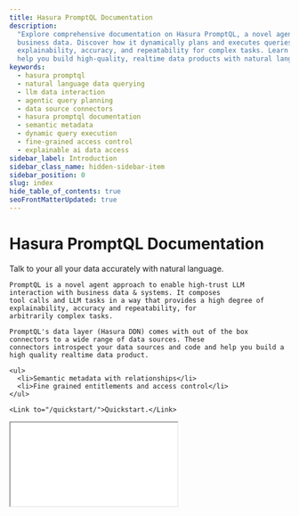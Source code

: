 ```yaml
---
title: Hasura PromptQL Documentation
description:
  "Explore comprehensive documentation on Hasura PromptQL, a novel agent approach for high-trust LLM interaction with
  business data. Discover how it dynamically plans and executes queries across various data sources, providing
  explainability, accuracy, and repeatability for complex tasks. Learn how PromptQL leverages Hasura DDN's connectors to
  help you build high-quality, realtime data products with natural language."
keywords:
  - hasura promptql
  - natural language data querying
  - llm data interaction
  - agentic query planning
  - data source connectors
  - hasura promptql documentation
  - semantic metadata
  - dynamic query execution
  - fine-grained access control
  - explainable ai data access
sidebar_label: Introduction
sidebar_class_name: hidden-sidebar-item
sidebar_position: 0
slug: index
hide_table_of_contents: true
seoFrontMatterUpdated: true
---
```



# Hasura PromptQL Documentation

<div className={'front-matter'}>
  <div>
    Talk to your all your data accurately with natural language. 
    
    PromptQL is a novel agent approach to enable high-trust LLM interaction with business data & systems. It composes 
    tool calls and LLM tasks in a way that provides a high degree of explainability, accuracy and repeatability, for 
    arbitrarily complex tasks.

    PromptQL's data layer (Hasura DDN) comes with out of the box connectors to a wide range of data sources. These
    connectors introspect your data sources and code and help you build a high quality realtime data product.

    <ul>
      <li>Semantic metadata with relationships</li>
      <li>Fine grained entitlements and access control</li>
    </ul>

    <Link to="/quickstart/">Quickstart.</Link>

  </div>
  <div className={'video-wrapper'}>
    <div className={'video-aspect-ratio'}>
      <iframe
        src={"https://www.youtube.com/embed/nGcf09iVQbk"}
        allow="accelerometer; autoplay; encrypted-media; gyroscope; picture-in-picture"
        allowFullScreen
      />
    </div>
  </div>
</div>

## Demos

Check out these three demos to get a feel for how PromptQL works.

<div className="homepage-demo-grid">
  <a href="https://promptql.console.hasura.io/public/sandbox-gtm/playground" className="demo-box" target="_blank">
  <div className="icon-wrapper">
    <Handshake className="demo-icon" />
  </div>
  <h3>GTM</h3>
  <p>
    See how sales and marketing teams leverage PromptQL to understand customer journeys, analyze pipeline data, and
    drive strategic business decisions.
  </p>
  <div class="demo-cta-button">Explore the GTM demo</div>
</a>

<a href="https://promptql.console.hasura.io/public/sandbox-healthcare/playground" className="demo-box" target="_blank">
  <div className="icon-wrapper">
    <Healthcare className="demo-icon" />
  </div>
  <h3>Healthcare</h3>
  <p>
    Discover how healthcare providers use PromptQL to analyze patient data, optimize care pathways, and improve
    operational efficiency while maintaining compliance.
  </p>
  <div class="demo-cta-button">Explore the Healthcare demo</div>
</a>

<a href="https://promptql.console.hasura.io/public/sandbox-aml/playground" className="demo-box" target="_blank">
  <div className="icon-wrapper">
    <Banking className="demo-icon" />
  </div>
  <h3>AML</h3>
  <p>
    Explore how financial institutions use PromptQL to streamline anti-money laundering (AML) efforts by analyzing
    transaction data, uncovering suspicious patterns, and enhance compliance.
  </p>
  <div class="demo-cta-button">Explore the AML demo</div>
</a>

</div>
